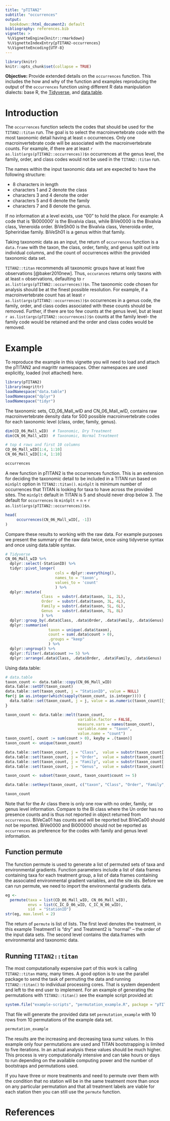 ```yaml
---
title: "pTITAN2"
subtitle: "occurrences"
output:
  bookdown::html_document2: default
bibliography: references.bib
vignette: >
 %\VignetteEngine{knitr::rmarkdown}
 %\VignetteIndexEntry{pTITAN2-occurrences}
 %\VignetteEncoding{UTF-8}
---
```


```r
library(knitr)
knitr::opts_chunk$set(collapse = TRUE)
```

**Objective:** Provide extended details on the `occurrences` function.  This
includes the how and why of the function and examples reproducing the output of
the `occurrences` function using different R data manipulation dialects: base R,
the [Tidyverse](https://www.tidyverse.org/), and
[data.table](https://rdatatable.gitlab.io/data.table/).

# Introduction

The `occurrences` function selects the codes that should be used for the
`TITAN2::titan` run. The goal is to select the macroinvertebrate code with the
most taxonomic detail having at least `n` occurrences. Only one
macroinvertebrate code will be associated with the macroinvertebrate counts. For
example, if there are at least `r as.list(args(pTITAN2::occurrences))$n`
occurrences at the genus level, the family, order, and class codes would not be
used in the `TITAN2::titan` run.

The names within the input taxonomic data set are expected to have the following
structure:

* 8 characters in length
* characters 1 and 2 denote the class
* characters 3 and 4 denote the order
* characters 5 and 6 denote the family
* characters 7 and 8 denote the genus.

If no information at a level exists, use "00" to hold the place. For example: A
code that is 'Bi000000' is the Bivalvia class, while BiVe0000 is the Bivalvia
class, Veneroida order. BiVeSh00 is the Bivalvia class, Veneroida order,
Spheriridae family. BiVeSh01 is a genus within that family.

Taking taxonomic data as an input, the return of `occurrences` function is a
`data.frame` with the taxon, the class, order, family, and genus split out into
individual columns, and the count of occurrences within the provided taxonomic
data set.

`TITAN2::titan` recommends all taxonomic groups have at least five observations
[@baker2010new]. Thus, `occurances` returns only taxons with at least `n`
observations, defaulting to
`r as.list(args(pTITAN2::occurrences))$n`.
The taxonomic code chosen for analysis should be at the finest possible
resolution.  For example, if a macroinvertebrate count has at least
`r as.list(args(pTITAN2::occurrences))$n` occurrences in a
genus code, the family, order, and class codes associated with these counts
should be removed. Further, if there are too few counts at the genus level, but
at least 
`r as.list(args(pTITAN2::occurrences))$n` counts at the family level- the
family code would be retained and the order and class codes would be removed.



# Example

To reproduce the example in this vignette you will need to load and attach
the pTITAN2 and magrittr namespaces.  Other namespaces are used explicitly,
loaded (not attached) here.

```r
library(pTITAN2)
library(magrittr)
loadNamespace("data.table")
loadNamespace("dplyr")
loadNamespace("tidyr")
```

The taxonomic sets, CD_06_Mall_wID and CN_06_Mall_wID, contains raw
macroinvertebrate density data for 500 possible macroinvertebrate codes for
each taxonomic level (class, order, family, genus).
```r
dim(CD_06_Mall_wID)  # Taxonomic, Dry Treatment
dim(CN_06_Mall_wID)  # Taxonomic, Normal Treatment

# top 4 rows and first 10 columns
CD_06_Mall_wID[1:4, 1:10]
CN_06_Mall_wID[1:4, 1:10]
```

```r
occurrences
```

A new function in pTITAN2 is the occurrences function. This is an extension for
deciding the taxonomic detail to be included in a TITAN run based on `minSplt`
option in `TITAN2::titan()`.
`minSplt` is minimum number of occurrences that TITAN is looking for
taxa to have across the provided sites. The `minSplt` default in TITAN is 5 and
should never drop below 3.  The default for `occurrences` is `minSplt` = `n` =
`r as.list(args(pTITAN2::occurrences))$n`.

```r
head(
     occurrences(CN_06_Mall_wID[, -1])
)
```

Compare these results to working with the raw data.  For example purposes we
present the summary of the raw data twice,
once using tidyverse syntax and once using data.table syntax.
```r
# Tidyverse
CN_06_Mall_wID %>%
  dplyr::select(-StationID) %>%
  tidyr::pivot_longer(
                      cols = dplyr::everything(),
                      names_to = 'taxon',
                      values_to = 'count'
                      ) %>%
  dplyr::mutate(
                Class  = substr(.data$taxon, 1L, 2L),
                Order  = substr(.data$taxon, 3L, 4L),
                Family = substr(.data$taxon, 5L, 6L),
                Genus  = substr(.data$taxon, 7L, 8L)
                ) %>%
  dplyr::group_by(.data$Class, .data$Order, .data$Family, .data$Genus) %>%
  dplyr::summarise(
                   taxon = unique(.data$taxon),
                   count = sum(.data$count > 0),
                   .groups = "keep"
                   ) %>%
  dplyr::ungroup() %>%
  dplyr::filter(.data$count >= 5) %>%
  dplyr::arrange(.data$Class, .data$Order, .data$Family, .data$Genus)
```

Using data.table:
```r
# data.table
taxon_count <- data.table::copy(CN_06_Mall_wID)
data.table::setDT(taxon_count)
data.table::set(taxon_count, j = "StationID", value = NULL)
for(j in as.integer(which(sapply(taxon_count, is.integer)))) {
  data.table::set(taxon_count, j = j, value = as.numeric(taxon_count[[j]]))
}

taxon_count <- data.table::melt(taxon_count,
                                variable.factor = FALSE,
                                measure.vars = names(taxon_count),
                                variable.name = "taxon",
                                value.name = "count")
taxon_count[, count := sum(count > 0), keyby = .(taxon)]
taxon_count <- unique(taxon_count)

data.table::set(taxon_count, j = "Class",  value = substr(taxon_count[["taxon"]], 1L, 2L))
data.table::set(taxon_count, j = "Order",  value = substr(taxon_count[["taxon"]], 3L, 4L))
data.table::set(taxon_count, j = "Family", value = substr(taxon_count[["taxon"]], 5L, 6L))
data.table::set(taxon_count, j = "Genus",  value = substr(taxon_count[["taxon"]], 7L, 8L))

taxon_count <- subset(taxon_count, taxon_count$count >= 5)

data.table::setkeyv(taxon_count, c("taxon", "Class", "Order", "Family", "Genus"))

taxon_count
```

Note that for the Ar class there is only one row with no order, family, or genus
level information.  Compare to the Bi class where the Un order has no presence
counts and is thus not reported in object returned from `occurrences`.  BiVeCa01
has counts and will be reported but BiVeCa00 should not be reported.  BiVe0000
and Bi000000 should not be reported as `occurrences` as preference for the codes
with family and genus level information.

## Function permute

The function permute is used to generate a list of permuted sets of taxa and
environmental gradients. Function parameters include a list of data frames
containing taxa for each treatment group, a list of data frames containing the
associated environmental gradient variables, and the site ids. Before we can run
permute, we need to import the environmental gradients data.

```r
eg <-
  permute(taxa = list(CD_06_Mall_wID, CN_06_Mall_wID),
          envs = list(C_IC_D_06_wID, C_IC_N_06_wID),
          sid  = "StationID")
str(eg, max.level = 2)
```

The return of `permute` is list of lists. The first level denotes the treatment,
in this example Treatment1 is "dry" and Treatment2 is "normal" -- the order of
the input data sets.  The second level contains the data.frames with
environmental and taxonomic data.


## Running `TITAN2::titan`

The most computationally expensive part of this work is calling
`TITAN2::titan` many, many times. A good option is to use the parallel
package to send the task of permuting the data and running `TITAN2::titan()`
to individual processing cores.  That is system dependent and left to the end
user to implement.  For an example of generating the permutations with `TITAN2::titan()`
see the example script provided at:
```r
system.file("example-scripts", "permutation_example.R", package = "pTITAN2")
```
That file will generate the provided data set `permutation_example` with 10 rows
from 10 permutations of the example data set.

```r
permutation_example
```

The results are the increasing and decreasing taxa sumz values. In this example only four permutations are
used and TITAN bootstrapping is limited to five iterations. In an actual analysis these values should
be much higher. This process is very computationally intensive and can take hours or days to run
depending on the available computing power and the number of bootstraps and permutations used.

If you have three or more treatments and need to permute over them with the
condition that no station will be in the same treatment more than once on any
particular permutation and that all treatment labels are viable for each
station then you can still use the `permute` function.


# References
<div id="refs"></div>

